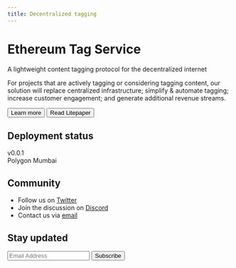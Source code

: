 ```yaml
---
title: Decentralized tagging
---
```


# Ethereum Tag Service

<p className="text-xl font-semibold">A lightweight content tagging protocol for the decentralized internet</p>
<p>For projects that are actively tagging or considering tagging content, our solution will replace centralized infrastructure; simplify & automate tagging; increase customer engagement; and generate additional revenue streams.</p>

[<button className="bg-transparent hover:bg-blue-500 text-blue-700 font-semibold hover:text-white py-2 px-4 border border-blue-500 hover:border-transparent rounded">
  Learn more
</button>](/docs)
[<button className="bg-blue-500 hover:bg-blue-700 text-white font-bold py-2 px-4
my-4 rounded">Read Litepaper</button>](/ets-litepaper-v1.pdf)
## Deployment status

<div className="flex flex-shrink-0 my-4">
  <div className="flex flex-shrink-0 text-sm items-center pr-2">
    <div className="bg-gray-300 text-gray-600 px-2 py-1 rounded-l">v0.0.1</div>
    <div className="bg-orange-200 text-green-700 px-2 py-1 rounded-r">Polygon Mumbai</div>
  </div>
</div>

## Community

- Follow us on [Twitter](https://twitter.com/etsxyz)
- Join the discussion on [Discord](https://discord.com/invite/EyTJFRm)
- Contact us via [email](mailto:team@ets.xyz)

## Stay updated

<div className="sm:border border-transparent flex-col sm:flex-row flex items-center lg:w-5/12 w-full mt-12 space-y-4 sm:space-y-0">
  <input className="border border-blue-500 sm:border-blue-500 text-base w-full font-medium leading-none text-black p-4 focus:outline-none bg-transparent placeholder-blue" placeholder="Email Address" />
  <button className="focus:outline-none focus:ring-offset-2 focus:ring border border-white sm:border-transparent w-full sm:w-auto bg-white py-4 px-6 hover:bg-opacity-75">Subscribe</button>
</div>
